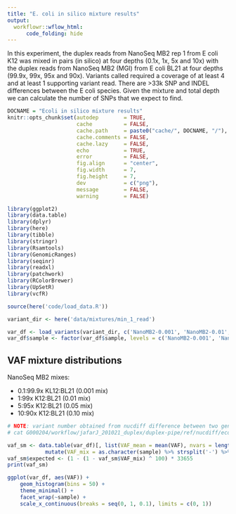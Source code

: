 ```yaml
---
title: "E. coli in silico mixture results"
output:
  workflowr::wflow_html:
      code_folding: hide
---
```


In this experiment, the duplex reads from NanoSeq MB2 rep 1 from E coli K12 was mixed in pairs (in silico) at four depths (0.1x, 1x, 5x and 10x) with the duplex reads from NanoSeq MB2 (MGI) from E coli BL21 at four depths (99.9x, 99x, 95x and 90x). Variants called required a coverage of at least 4 and at least 1 supporting variant read. There are >33k SNP and INDEL differences between the E coli species. Given the mixture and total depth we can calculate the number of SNPs that we expect to find.

```r
DOCNAME = "Ecoli in silico mixture results"
knitr::opts_chunk$set(autodep        = TRUE,
                      cache          = FALSE,
                      cache.path     = paste0("cache/", DOCNAME, "/"),
                      cache.comments = FALSE,
                      cache.lazy     = FALSE,
                      echo           = TRUE,
                      error          = FALSE,
                      fig.align      = "center",
                      fig.width      = 7,
                      fig.height     = 7,
                      dev            = c("png"),
                      message        = FALSE,
                      warning        = FALSE)
```


```r
library(ggplot2)
library(data.table)
library(dplyr)
library(here)
library(tibble)
library(stringr)
library(Rsamtools)
library(GenomicRanges)
library(seqinr)
library(readxl)
library(patchwork)
library(RColorBrewer)
library(UpSetR)
library(vcfR)
```


```r
source(here('code/load_data.R'))
```


```r
variant_dir <- here('data/mixtures/min_1_read')
```


```r
var_df <- load_variants(variant_dir, c('NanoMB2-0.001', 'NanoMB2-0.01', 'NanoMB2-0.05', 'NanoMB2-0.10')) %>% calculate_vafs()
var_df$sample <- factor(var_df$sample, levels = c('NanoMB2-0.001', 'NanoMB2-0.01', 'NanoMB2-0.05', 'NanoMB2-0.10'))
```


## VAF mixture distributions

NanoSeq MB2 mixes:

- 0.1:99.9x KL12:BL21 (0.001 mix)
- 1:99x K12:BL21 (0.01 mix)
- 5:95x K12:BL21 (0.05 mix)
- 10:90x K12:BL21 (0.10 mix)


```r
# NOTE: variant number obtained from nucdiff difference between two genomes
# cat G000204/workflow/jafarJ_201021_duplex/duplex-pipe/ref/nucdiff/ecoli_BL21_vs_ATCCecoli_BL21_vs_ATCC_1.snps | cut -f 1-2 | grep -v "\." | cut -f 1 | sort | uniq | wc -l

vaf_sm <- data.table(var_df)[, list(VAF_mean = mean(VAF), nvars = length(POS)), by=sample] %>%
            mutate(VAF_mix = as.character(sample) %>% strsplit('-') %>% lapply(last) %>% unlist() %>% as.numeric())
vaf_sm$expected <- (1 - (1 - vaf_sm$VAF_mix) ^ 100) * 33655
print(vaf_sm)

ggplot(var_df, aes(VAF)) +
    geom_histogram(bins = 50) +
    theme_minimal() +
    facet_wrap(~sample) +
    scale_x_continuous(breaks = seq(0, 1, 0.1), limits = c(0, 1))
```

